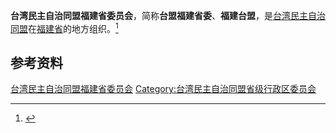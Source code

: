 {{Infobox PRCG
|机构名称 = 台湾民主自治同盟福建省委员会
|标志1    =
|格言1    =
|届数     = 
|任期始   = 
|任期终   =
|职位1    = 主任委员
|人员1    = 
|职位2    = 副主任委员
|人员2    =
|人数2    =
|职位3    =
|人员3    =
|组织法规 = 台湾民主自治同盟章程
|上级机构 = [[台湾民主自治同盟中央委员会|台湾民主自治同盟中央委员会]]
|机构类型 = [[民主党派|民主党派]][[中国一级行政区|省级行政区]][[委员会|委员会]]
|行政级别 = 正厅级
|场所1    = 
|地址1    = 
|邮编1    = 
|电话1    = 
|官网1    = {{url|http://www.fjtm.org.cn/}}
}}
'''台湾民主自治同盟福建省委员会'''，简称'''台盟福建省委'''、'''福建台盟'''，是[[台湾民主自治同盟|台湾民主自治同盟]]在[[福建省|福建省]]的地方组织。<ref>{{Cite web|title=台湾民主自治同盟福建省委员会|url=http://www.taimeng.org.cn/dfzz/df-fj/200801/t20080107_217724.htm|accessdate=2020-09-03|work=台湾民主自治同盟}}</ref>

== 参考资料 ==
{{reflist}}

{{中华人民共和国各省级行政区|委员会|台湾民主自治同盟|仅内地=yes}}

{{Authority control}}
[[Category:台湾民主自治同盟福建省委员会|]]
[[Category:台湾民主自治同盟省级行政区委员会|Category:台湾民主自治同盟省级行政区委员会]]